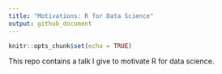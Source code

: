 ```yaml
---
title: "Motivations: R for Data Science"
output: github_document
---
```


```r
knitr::opts_chunk$set(echo = TRUE)
```

This repo contains a talk I give to motivate R for data science.
